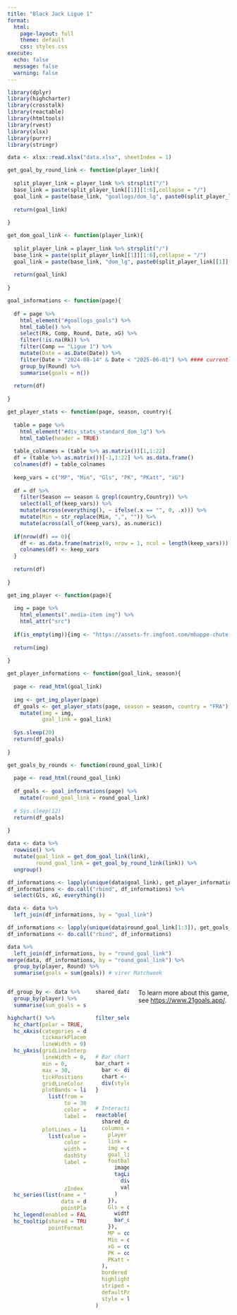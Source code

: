 ```yaml
---
title: "Black Jack Ligue 1"
format:
  html:
    page-layout: full
    theme: default
    css: styles.css
execute:
  echo: false
  message: false
  warning: false
---
```


```r
library(dplyr)
library(highcharter)
library(crosstalk)
library(reactable)
library(htmltools)
library(rvest)
library(xlsx)
library(purrr)
library(stringr)
```


```r
data <- xlsx::read.xlsx("data.xlsx", sheetIndex = 1)
```


```r
get_goal_by_round_link <- function(player_link){
  
  split_player_link = player_link %>% strsplit("/")
  base_link = paste(split_player_link[[1]][1:6],collapse = "/")
  goal_link = paste(base_link, "goallogs/dom_lg", paste0(split_player_link[[1]][7], "-Goal-Log"), sep = "/")
  
  return(goal_link)
  
}

get_dom_goal_link <- function(player_link){
  
  split_player_link = player_link %>% strsplit("/")
  base_link = paste(split_player_link[[1]][1:6],collapse = "/")
  goal_link = paste(base_link, "dom_lg", paste0(split_player_link[[1]][7], "-Domestic-League-Stats"), sep = "/")
  
  return(goal_link)
  
}

goal_informations <- function(page){
  
  df = page %>%
    html_element("#goallogs_goals") %>%
    html_table() %>%
    select(Rk, Comp, Round, Date, xG) %>%
    filter(!is.na(Rk)) %>%
    filter(Comp == "Ligue 1") %>%
    mutate(Date = as.Date(Date)) %>%
    filter(Date > "2024-08-14" & Date < "2025-06-01") %>% #### currently in test, à update pour cette saison
    group_by(Round) %>%
    summarise(goals = n())
  
  return(df)
  
}

get_player_stats <- function(page, season, country){
  
  table = page %>%
    html_element("#div_stats_standard_dom_lg") %>%
    html_table(header = TRUE)
  
  table_colnames = (table %>% as.matrix())[1,1:22]
  df = (table %>% as.matrix())[-1,1:22] %>% as.data.frame()
  colnames(df) = table_colnames
  
  keep_vars = c("MP", "Min", "Gls", "PK", "PKatt", "xG")
  
  df = df %>%
    filter(Season == season & grepl(country,Country)) %>%
    select(all_of(keep_vars)) %>%
    mutate(across(everything(), ~ ifelse(.x == "", 0, .x))) %>%
    mutate(Min = str_replace(Min, ",", "")) %>%
    mutate(across(all_of(keep_vars), as.numeric))
  
  if(nrow(df) == 0){
    df <- as.data.frame(matrix(0, nrow = 1, ncol = length(keep_vars)))
    colnames(df) <- keep_vars
  }
  
  return(df)
  
}

get_img_player <- function(page){
  
  img = page %>%
    html_elements(".media-item img") %>% 
    html_attr("src")
  
  if(is_empty(img)){img <- "https://assets-fr.imgfoot.com/mbappe-chute.jpg"}
  
  return(img)
  
}

get_player_informations <- function(goal_link, season){
  
  page <- read_html(goal_link)
  
  img <- get_img_player(page)
  df_goals <- get_player_stats(page, season = season, country = "FRA") %>%
    mutate(img = img,
           goal_link = goal_link)
  
  Sys.sleep(20)
  return(df_goals)
  
}

get_goals_by_rounds <- function(round_goal_link){
  
  page <- read_html(round_goal_link)
  
  df_goals <- goal_informations(page) %>%
    mutate(round_goal_link = round_goal_link)
  
  # Sys.sleep(12)
  return(df_goals)
  
}

```

```r
data <- data %>%
  rowwise() %>%
  mutate(goal_link = get_dom_goal_link(link),
         round_goal_link = get_goal_by_round_link(link)) %>%
  ungroup()

df_informations <- lapply(unique(data$goal_link), get_player_informations, season = "2025-2026")
df_informations <- do.call("rbind", df_informations) %>%
  select(Gls, xG, everything())

data <- data %>%
  left_join(df_informations, by = "goal_link")
```


```r
df_informations <- lapply(unique(data$round_goal_link[1:3]), get_goals_by_rounds)
df_informations <- do.call("rbind", df_informations)

data %>%
  left_join(df_informations, by = "round_goal_link")
merge(data, df_informations, by = "round_goal_link") %>%
  group_by(player, Round) %>%
  summarise(goals = sum(goals)) # virer Matchweek

```


::::: {.columns .responsive-columns}
::: {.column width="70%"}
```r

df_group_by <- data %>%
  group_by(player) %>%
  summarise(sum_goals = sum(Gls, na.rm = TRUE))

highchart() %>%
  hc_chart(polar = TRUE, type = "line") %>%
  hc_xAxis(categories = df_group_by$player,
           tickmarkPlacement = "on",
           lineWidth = 0) %>%
  hc_yAxis(gridLineInterpolation = "polygon",
           lineWidth = 0,
           min = 0,
           max = 30,
           tickPositions = c(0, 21, 30),
           gridLineColor = "transparent",
           plotBands = list(
             list(from = 21,
                  to = 30,
                  color = "rgba(255, 0, 0, 0.2)",
                  label = list(text = "Au-dessus de 21",
                               style = list(color = "red")))),
           plotLines = list(
             list(value = 21,
                  color = "#B00020",
                  width = 2,
                  dashStyle = "Solid",
                  label = list(text = "Seuil : 21",
                               style = list(color = "#B00020",
                                            fontWeight = "bold"),
                               align = "right"),
                  zIndex = 5))) %>%
  hc_series(list(name = "Goals",
                 data = df_group_by$sum_goals,
                 pointPlacement = "on")) %>%
  hc_legend(enabled = FALSE) %>%
  hc_tooltip(shared = TRUE,
             pointFormat = "<span style='color:{series.color}'>{series.name}: <b>{point.y}</b><br/>")


```
:::

::: {.column width="30%"}
```r
shared_data <- SharedData$new(data,
                              key = ~row.names(data),
                              group = "players_group")

filter_select("player_selector",
              "Select a player :",
              shared_data,
              ~player,
              multiple = FALSE)

# Bar chart for reactable
bar_chart <- function(label, width = "100%", height = "1rem", fill = "#00bfc4", background = NULL){
  bar <- div(style = list(background = fill, width = width, height = height))
  chart <- div(style = list(flexGrow = 1, marginLeft = "0.5rem", background = background), bar)
  div(style = list(display = "flex", alignItems = "center"), label, chart)
}


# Interactive data table
reactable(
  shared_data,
  columns = list(
    player = colDef(name = "Joueur", style = list(fontWeight = "bold"), show = FALSE),
    link = colDef(show = FALSE),
    img = colDef(show = FALSE),
    goal_link = colDef(show = FALSE),
    football_player = colDef(name = "Football Player", align = "left", cell = function(value, index){
      image <- img(src = data$img[index], style = "height: 24px;", alt = value)
      tagList(
        div(style = "display: inline-block; width: 45px", image),
        value
      )
    }),
    Gls = colDef(name = "Goals", cell = function(value){
      width <- paste0(value / max(data$Gls, na.rm = TRUE) * 100, "%")
      bar_chart(value, width = width)
    }),
    MP = colDef(name = "Matches Played"),
    Min = colDef(show = TRUE),
    xG = colDef(name = "Sum xG"),
    PK = colDef(name = "Penalty"),
    PKatt = colDef(name = "Penaltys Attempted")
  ),
  bordered = TRUE,
  highlight = TRUE,
  striped = TRUE,
  defaultPageSize = 4,
  style = list(fontFamily = "Arial", fontSize = "15px")
)

```
:::

To learn more about this game, see <https://www.21goals.app/>.
:::::

